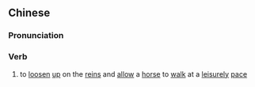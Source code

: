 {{also|缓辔}}
==Chinese==
{{zh-forms|s=缓辔}}

===Pronunciation===
{{zh-pron
|m=huǎnpèi
|cat=v
}}

===Verb===
{{zh-verb}}

# {{lb|zh|archaic}} to [[loosen]] [[up]] on the [[reins]] and [[allow]] a [[horse]] to [[walk]] at a [[leisurely]] [[pace]]